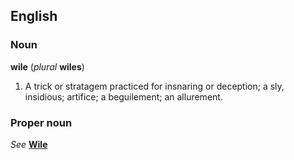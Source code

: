 {{webster}}
==English==
===Noun===
'''wile''' (''plural'' '''wiles''')

#A trick or stratagem practiced for insnaring or deception; a sly, insidious; artifice; a beguilement; an allurement.

===Proper noun===
''See'' '''[[Wile]]'''